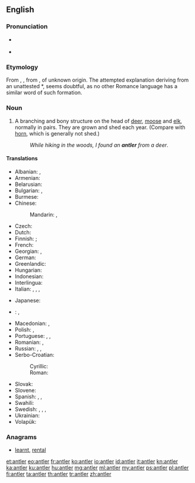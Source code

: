==English==
{{wikipedia}}

===Pronunciation===
* {{a|UK}} {{IPA|/ˈænt.lə(ɹ)/}} {{X-SAMPA|/{nt.l@(r)/}}
* {{audio|en-us-antler.ogg|Audio (US)}}

===Etymology===
From {{etyl|enm|en}} {{term|auntelere|lang=enm}}, {{term|hauntelere|lang=enm}}, from {{etyl|fro|en}} {{term|antoillier||antler, horn|lang=fro}}, of unknown origin. The attempted explanation deriving from an unattested {{etyl|la|-}} *{{term||([[rarum]]) [[ante]] [[ocularis]]|branch before the eyes|lang=la}}, seems doubtful, as no other Romance language has a similar word of such formation.

===Noun===
{{en-noun}}

# A branching and bony structure on the head of [[deer]], [[moose]] and [[elk]], normally in pairs. They are grown and shed each year. (Compare with [[horn]], which is generally not shed.)
#: ''While hiking in the woods, I found an '''antler''' from a deer''.

====Translations====
{{trans-top|bony structure on the head of deer, moose and elk}}
* Albanian: {{t+|sq|bri|s}}, {{t-|sq|brinj|p}}
* Armenian: {{t-|hy|եղջյուր}}
* Belarusian: {{t-|be|рог|m}}
* Bulgarian: {{t-|bg|еленов рог|m}}, {{t+|bg|рог|m}}
* Burmese: {{t+|my|ချို|tr=gyo}}
* Chinese:
*: Mandarin: {{t|cmn|鹿角|tr=lùjiǎo}}, {{t|cmn|角|tr=jiǎo}}
* Czech: {{t-|cs|paroh|m}}
* Dutch: {{t+|nl|gewei|n}}
* Finnish: {{t+|fi|sarvi}}; {{t-|fi|sarvikruunu}} {{qualifier|pair}}
* French: {{t+|fr|bois|m}}
* Georgian: {{t-|ka|ქორბუდა}}, {{t-|ka|რქა}}
* German: {{t+|de|Geweih|n}}
* Greenlandic: {{t-|kl|aagiaq}}
* Hungarian: {{t+|hu|agancs}}
* Indonesian: {{t+|id|tanduk}}
* Interlingua: {{tø|ia|[[corno]] ([[de]] [[cervideo]]s)}}
* Italian: {{t+|it|corno|s}}, {{t+|it|corna|p}}, {{t-|it|corno ramificato}}, {{t+|it|palco|m}}
{{trans-mid}}
* Japanese: {{t+|ja|角|tr=つの, tsuno}}
* {{ttbc|ko}}: {{t+|ko|뿔|tr=ppul}}, {{tø|ko|[[가지진]] [[뿔]]|tr=gajijin ppul}} <!-- was "[[가지진]] [[뿔]]" - assumed sum-of-parts; if an idiom, remove the wikilinks to the individual words. see [[User:Kephir/gadgets/xte#Translation_fixing]] -->
* Macedonian: {{t-|mk|роговје|n}}, {{t-|mk|рог|m}}
* Polish: {{t+|pl|róg|m}}, {{qualifier|collective}} {{t-|pl|poroże|n}}
* Portuguese: {{t+|pt|chifre|m}}, {{tø|pt|[[corno]] ([[de]] [[cervídeo]]s)|m}}, {{t+|pt|galhada|f}}
* Romanian: {{t-|ro|corn|s}}, {{t-|ro|coarne|p}}
* Russian: {{t+|ru|рог|m}}, {{t+|ru|рог|m-p}}, {{t-|ru|олений рог|m}}
* Serbo-Croatian:
*: Cyrillic: {{t-|sh|рог|m|sc=Cyrl}}
*: Roman: {{t-|sh|rog|m}}
* Slovak: {{t-|sk|paroh|m}}
* Slovene: {{t-|sl|rogovi|m-p}}
* Spanish: {{t+|es|cornamenta|f}}, {{t+|es|asta|f}}, {{t+|es|cuerno|m}}
* Swahili: {{t-|sw|pembe-tawi}}
* Swedish: {{t+|sv|horn|n}}, {{t+|sv|krona|c}}, {{t-|sv|hjorthorn|n}}, {{t-|sv|älghorn|n}}
* Ukrainian: {{t-|uk|ріг|m}}
* Volapük: {{t-|vo|tuigahon}}
{{trans-bottom}}

===Anagrams===
* [[learnt#English|learnt]], [[rental#English|rental]]

[[et:antler]]
[[eo:antler]]
[[fr:antler]]
[[ko:antler]]
[[io:antler]]
[[id:antler]]
[[it:antler]]
[[kn:antler]]
[[ka:antler]]
[[ku:antler]]
[[hu:antler]]
[[mg:antler]]
[[ml:antler]]
[[my:antler]]
[[ps:antler]]
[[pl:antler]]
[[fi:antler]]
[[ta:antler]]
[[th:antler]]
[[tr:antler]]
[[zh:antler]]